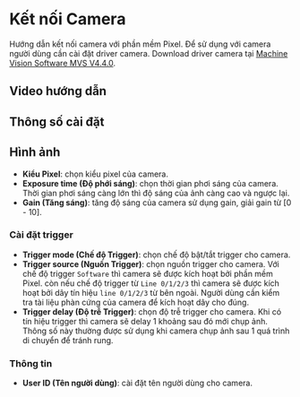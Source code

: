 # Kết nối Camera

Hướng dẫn kết nối camera với phần mềm Pixel. Để sử dụng với camera người dùng cần cài đặt driver camera. Download driver camera tại [Machine Vision Software MVS V4.4.0](https://drive.google.com/file/d/18OflDJXgAV-PBC8y4Vv4hBCYLsGOhToy/view?usp=sharing).

## Video hướng dẫn
<VideoPlayer url='/videos/basic/camera_connection.mp4' youtubeUrl='https://www.youtube.com/watch?v=MkfXLjq5FGI' />

## Thông số cài đặt

## Hình ảnh

-   **Kiểu Pixel**: chọn kiểu pixel của camera.
-   **Exposure time (Độ phới sáng)**: chọn thời gian phơi sáng của camera. Thời gian phơi sáng càng lớn thì độ sáng của ảnh càng cao và ngược lại.
-   **Gain (Tăng sáng)**: tăng độ sáng của camera sử dụng gain, giải gain từ [0 - 10].

### Cài đặt trigger
-   **Trigger mode (Chế độ Trigger)**: chọn chế độ bật/tắt trigger cho camera.
-   **Trigger source (Nguồn Trigger)**: chọn nguồn trigger cho camera. Với chế độ trigger `Software` thì camera sẽ được kích hoạt bởi phần mềm Pixel. còn nếu chế độ trigger từ `Line 0/1/2/3` thì camera sẽ được kích hoạt bởi dây tín hiệu `line 0/1/2/3` từ bên ngoài. Người dùng cần kiểm tra tài liệu phàn cứng của camera để kích hoạt dây cho đúng.
-   **Trigger delay (Độ trễ Trigger)**: chọn độ trễ trigger cho camera. Khi có tín hiệu trigger thì camera sẽ delay 1 khoảng sau đó mới chụp ảnh. Thông số này thường được sử dụng khi camera chụp ảnh sau 1 quá trình di chuyển để tránh rung.

### Thông tin

-   **User ID (Tên người dùng)**: cài đặt tên người dùng cho camera.

